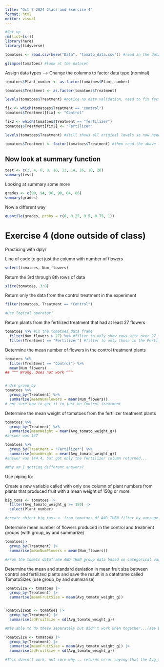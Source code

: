 ```yaml
---
title: "Oct 7 2024 Class and Exercise 4"
format: html
editor: visual
---
```


```r
#Set up
rm(list=ls())
library(here)
library(tidyverse)
```

```r
tomatoes <- read.csv(here("Data", "tomato_data.csv")) #read in the data
```

```r
glimpse(tomatoes) #look at the dataset
```

Assign data types –\> Change the columns to factor data type (nominal)

```r
tomatoes$Plant_number <- as.factor(tomatoes$Plant_number)

tomatoes$Treatment <- as.factor(tomatoes$Treatment)
```

```r
levels(tomatoes$Treatment) #notice no data validation, need to fix factor levels
```

```r
fix <- which(tomatoes$Treatment == "control")
tomatoes$Treatment[fix] <- "Control"
```

```r
fix2 <- which(tomatoes$Treatment == "fertilizer")
tomatoes$Treatment[fix2] <- "Fertilizer"

levels(tomatoes$Treatment) #still shows all original levels so now need to say...

tomatoes$Treatment <- factor(tomatoes$Treatment) #then read the above line of code again to get the updated levels
```

## Now look at summary function

```r
test <- c(2, 4, 6, 8, 10, 12, 14, 16, 18, 20)
summary(test)
```

Looking at summary some more

```r
grades <- c(90, 94, 96, 90, 84, 86)
summary(grades)
```

Now a different way

```r
quantile(grades, probs = c(0, 0.25, 0.5, 0.75, 1))
```

# Exercise 4 (done outside of class)

Practicing with dplyr

Line of code to get just the column with number of flowers

```r
select(tomatoes, Num_flowers) 
```

Return the 3rd through 8th rows of data

```r
slice(tomatoes, 3:8)
```

Return only the data from the control treatment in the experiment

```r
filter(tomatoes, Treatment == "Control") 

#Use logical operator!
```

Return plants from the fertilized treatment that had at least 27 flowers

```r
tomatoes %>% #in the tomatoes data frame
  filter(Num_flowers > 27) %>% #filter to only show rows with over 27 flowers
  filter(Treatment == "Fertilizer") #filter to only those in the Fertilizer treatment
```

Determine the mean number of flowers in the control treatment plants

```r
tomatoes %>%
  filter(Treatment == "Control") %>%
  mean(Num_flowers)
## ^^^ Wrong, Does not work ^^^


# Use group_by
tomatoes %>%
  group_by(Treatment) %>%
  summarise(meanNumFlowers = mean(Num_flowers))
# not sure how to get it to just be Control treatment
```

Determine the mean weight of tomatoes from the fertilizer treatment plants

```r
tomatoes %>%
  group_by(Treatment) %>%
  summarise(meanWeight = mean(Avg_tomato_weight_g)) 
#answer was 147

tomatoes %>%
  group_by(Treatment = "Fertilizer") %>%
  summarise(meanWeight = mean(Avg_tomato_weight_g))
#answer was 144.4, but got only the fertilizer column returned...

#Why am I getting different answers?
```

Use piping to:

Create a new variable called with only one column of plant numbers from plants that produced fruit with a mean weight of 150g or more

```r
big_toms <- tomatoes |>
  filter(Avg_tomato_weight_g >= 150) |>
  select(Plant_number)

#create object big_toms <- from tomatoes df AND THEN filter by average tomato weight the rows that are greater than or equal to 150 AND THEN select the row Plant number as the output
```

Determine mean number of flowers produced in the control and treatment groups (with group_by and summarize)

```r
tomatoes|>
  group_by(Treatment) |>
  summarise(meanNumFlowers = mean(Num_flowers))

#From the tomato dataframe AND THEN group data based on categorical variable Treatment (Control and Fertilizer). AND THEN use summarize to 
```

Determine the mean and standard deviation in mean fruit size between control and fertilized plants and save the result in a dataframe called TomatoSizes (use group_by and summarise)

```r
TomatoSize <- tomatoes |>
  group_by(Treatment) |>
  summarise(meanFruitSize = mean(Avg_tomato_weight_g))


TomatoSizeSD <- tomatoes |>
  group_by(Treatment) |>
  summarise(sdFruitSize = sd(Avg_tomato_weight_g))

#Was able to do these separately but didn't work when together...(see below)
```

```r
TomatoSize <- tomatoes |>
  group_by(Treatment) |>
  summarise(meanFruitSize = mean(Avg_tomato_weight_g)) |>
  summarise(sdFruitSize = sd(Avg_tomato_weight_g))

#This doesn't work, not sure why... returns error saying that the Avg_tomato_weight_g doesn't exist...
```
